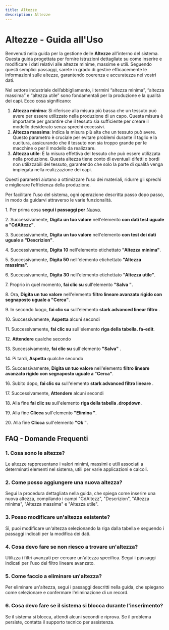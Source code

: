 ```yaml
---
title: Altezze
description: Altezze
---
```


# Altezze - Guida all'Uso

Benvenuti nella guida per la gestione delle **Altezze** all'interno del sistema. Questa guida  progettata per fornire istruzioni dettagliate su come inserire e modificare i dati relativi alle altezze minime, massime e utili. Seguendo questi semplici passaggi, sarete in grado di gestire efficacemente le informazioni sulle altezze, garantendo coerenza e accuratezza nei vostri dati.

Nel settore industriale dell’abbigliamento, i termini “altezza minima”, “altezza massima” e “altezza utile” sono fondamentali per la produzione e la qualità dei capi. Ecco cosa significano:

1. **Altezza minima**: Si riferisce alla misura più bassa che un tessuto può avere per essere utilizzato nella produzione di un capo. Questa misura è importante per garantire che il tessuto sia sufficiente per creare il modello desiderato senza sprechi eccessivi.
2. **Altezza massima**: Indica la misura più alta che un tessuto può avere. Questo parametro è cruciale per evitare problemi durante il taglio e la cucitura, assicurando che il tessuto non sia troppo grande per le macchine o per il modello da realizzare.
3. **Altezza utile**: È la misura effettiva del tessuto che può essere utilizzata nella produzione. Questa altezza tiene conto di eventuali difetti o bordi non utilizzabili del tessuto, garantendo che solo la parte di qualità venga impiegata nella realizzazione dei capi.

Questi parametri aiutano a ottimizzare l’uso dei materiali, ridurre gli sprechi e migliorare l’efficienza della produzione.

Per facilitare l'uso del sistema, ogni operazione  descritta passo dopo passo, in modo da guidarvi attraverso le varie funzionalità.

1\. Per prima cosa **segui i passaggi per** [Nuovo](/docs/Z_Operazioni%20base/Nuovo).

2\. Successivamente, **Digita un tuo valore** nell'elemento **con dati test uguale a "CdAltezz"**.

3\. Successivamente, **Digita un tuo valore** nell'elemento **con test dei dati uguale a "Descrizion"**.

4\. Successivamente, **Digita 10** nell'elemento etichettato **"Altezza minima"**.

5\. Successivamente, **Digita 50** nell'elemento etichettato **"Altezza massima"**.

6\. Successivamente, **Digita 30** nell'elemento etichettato **"Altezza utile"**.

7\. Proprio in quel momento, **fai clic su** sull'elemento **"Salva "**.

8\. Ora, **Digita un tuo valore** nell'elemento **filtro lineare avanzato rigido con segnaposto uguale a "Cerca"**.

9\. In secondo luogo, **fai clic su** sull'elemento **stark advanced linear filtro** .

10\. Successivamente, **Aspetta** alcuni secondi

11\. Successivamente, **fai clic su** sull'elemento **riga della tabella. fa-edit**.

12\. **Attendere** qualche secondo

13\. Successivamente, **fai clic su** sull'elemento **"Salva"** .

14\. Pi tardi, **Aspetta** qualche secondo

15\. Successivamente, **Digita un tuo valore** nell'elemento **filtro lineare avanzato rigido con segnaposto uguale a "Cerca"**.

16\. Subito dopo, **fai clic su** sull'elemento **stark advanced filtro lineare** .

17\. Successivamente, **Attendere** alcuni secondi

18\. Alla fine **fai clic su** sull'elemento **riga della tabella .dropdown**.

19\. Alla fine **Clicca** sull'elemento **"Elimina "**.

20\. Alla fine **Clicca** sull'elemento **"Ok "**.

## FAQ - Domande Frequenti

### 1. **Cosa sono le altezze?**

Le altezze rappresentano i valori minimi, massimi e utili associati a determinati elementi nel sistema, utili per varie applicazioni e calcoli.

### 2. **Come posso aggiungere una nuova altezza?**

Segui la procedura dettagliata nella guida, che spiega come inserire una nuova altezza, compilando i campi "CdAltezz", "Descrizion", "Altezza minima", "Altezza massima" e "Altezza utile".

### 3. **Posso modificare un'altezza esistente?**

Sì, puoi modificare un'altezza selezionando la riga dalla tabella e seguendo i passaggi indicati per la modifica dei dati.

### 4. **Cosa devo fare se non riesco a trovare un'altezza?**

Utilizza i filtri avanzati per cercare un'altezza specifica. Segui i passaggi indicati per l'uso del filtro lineare avanzato.

### 5. **Come faccio a eliminare un'altezza?**

Per eliminare un'altezza, segui i passaggi descritti nella guida, che spiegano come selezionare e confermare l'eliminazione di un record.

### 6. **Cosa devo fare se il sistema si blocca durante l'inserimento?**

Se il sistema si blocca, attendi alcuni secondi e riprova. Se il problema persiste, contatta il supporto tecnico per assistenza.